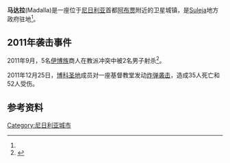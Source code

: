 {{Infobox city
|settlement_type = Town
|name=Madalla
|coordinates_display    = inline,title
|latd=9.1044
|lond=7.2133
}}

'''马达拉'''(Madalla)是一座位于[[尼日利亚|尼日利亚]]首都[[阿布贾|阿布贾]]附近的卫星城镇，是[[Suleja|Suleja]]地方政府驻地<ref name=nigerian-tribune-igbo-five/>。

==2011年袭击事件==
2011年9月，5名[[伊博族|伊博族]]商人在教派冲突中被2名男子射杀<ref name=nigerian-tribune-igbo-five>
{{cite news
 |url         = http://www.tribune.com.ng/index.php/features/29102-igbo-five-peace-returns-to-madallah
 |title       = Igbo five: Peace returns to Madallah
 |last        = Oladipo
 |first       = Adelowo
 |date        = 4 October 2011
 |accessdate  = 25 December 2011
 |newspaper   = [[Nigerian_Tribune|Nigerian Tribune]]
 |deadurl     = yes
 |archiveurl  = https://web.archive.org/web/20120106160505/http://tribune.com.ng/index.php/features/29102-igbo-five-peace-returns-to-madallah
 |archivedate =2012-01-06}}</ref>。

2011年12月25日，[[博科圣地|博科圣地]]成员对一座基督教堂发动[[2011年12月尼日利亚爆炸事件|炸弹袭击]]，造成35人死亡和52人受伤。

==参考资料==
{{Reflist}}

[[Category:尼日利亚城市|Category:尼日利亚城市]]